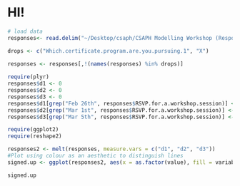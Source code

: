HI!
========================================================

```r
# load data
responses<- read.delim("~/Desktop/csaph/CSAPH Modelling Workshop (Responses) - Form Responses.tsv", dec=",")

drops <- c("Which.certificate.program.are.you.pursuing.1", "X")
 
responses <- responses[,!(names(responses) %in% drops)]

require(plyr)
responses$d1 <- 0
responses$d2 <- 0
responses$d3 <- 0
responses$d1[grep("Feb 26th", responses$RSVP.for.a.workshop.session)] <- 1
responses$d2[grep("Mar 1st", responses$RSVP.for.a.workshop.session)] <- 1
responses$d3[grep("Mar 5th", responses$RSVP.for.a.workshop.session)] <- 1

require(ggplot2)
require(reshape2)

responses2 <- melt(responses, measure.vars = c("d1", "d2", "d3"))
#Plot using colour as an aesthetic to distinguish lines
signed.up <- ggplot(responses2, aes(x = as.factor(value), fill = variable)) + geom_bar(position="dodge")
```



```r
signed.up
```


